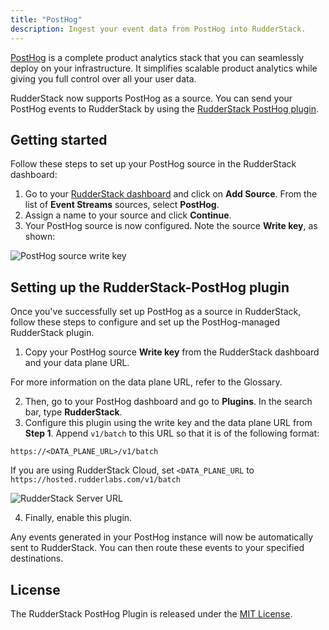 ```yaml
---
title: "PostHog"
description: Ingest your event data from PostHog into RudderStack.
---
```


[PostHog](https://posthog.com/) is a complete product analytics stack that you can seamlessly deploy on your infrastructure. It simplifies scalable product analytics while giving you full control over all your user data.

RudderStack now supports PostHog as a source. You can send your PostHog events to RudderStack by using the [ RudderStack PostHog plugin](https://github.com/rudderlabs/rudderstack-posthog-plugin).

## ‌Getting started

Follow these steps to set up your PostHog source in the RudderStack dashboard:

1. Go to your [RudderStack dashboard](https://app.rudderstack.com/) and click on **Add Source**. From the list of **Event Streams** sources, select **PostHog**.
2. Assign a name to your source and click **Continue**.
3. Your PostHog source is now configured. Note the source **Write key**, as shown:

<img src="../../../assets/event-stream-sources/posthog-write-key.png" alt="PostHog source write key" />

## Setting up the RudderStack-PostHog plugin

Once you've successfully set up PostHog as a source in RudderStack, follow these steps to configure and set up the PostHog-managed RudderStack plugin.

1. Copy your PostHog source **Write key** from the RudderStack dashboard and your data plane URL.

<div class="infoBlock">
For more information on the data plane URL, refer to the <Link to="/resources/glossary/#data-plane-url">Glossary</Link>.
</div>

2. Then, go to your PostHog dashboard and go to **Plugins**. In the search bar, type **RudderStack**.
3. Configure this plugin using the write key and the data plane URL from **Step 1**. Append `v1/batch` to this URL so that it is of the following format:

```
https://<DATA_PLANE_URL>/v1/batch
```

If you are using RudderStack Cloud, set `<DATA_PLANE_URL` to `https://hosted.rudderlabs.com/v1/batch`

<img src="../../../assets/event-stream-sources/posthog-4.png" alt="RudderStack Server URL" />

4. Finally, enable this plugin. 

Any events generated in your PostHog instance will now be automatically sent to RudderStack. You can then route these events to your specified destinations.

## License

The RudderStack PostHog Plugin is released under the [MIT License](https://opensource.org/licenses/MIT).